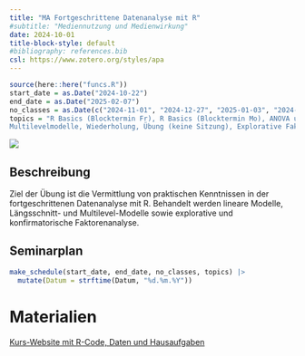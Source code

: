 ```yaml
---
title: "MA Fortgeschrittene Datenanalyse mit R"
#subtitle: "Mediennutzung und Medienwirkung"
date: 2024-10-01
title-block-style: default
#bibliography: references.bib
csl: https://www.zotero.org/styles/apa
---
```


```r
source(here::here("funcs.R"))
start_date = as.Date("2024-10-22")
end_date = as.Date("2025-02-07")
no_classes = as.Date(c("2024-11-01", "2024-12-27", "2025-01-03", "2024-12-24", "2024-12-31"))
topics = "R Basics (Blocktermin Fr), R Basics (Blocktermin Mo), ANOVA und Regression, Moderationsanalyse, Mediationsanalyse und Pfadmodelle, Lagged und Cross-Lagged Modelle, Multilevel-Längsschnittanalyse, 
Multilevelmodelle, Wiederholung, Übung (keine Sitzung), Explorative Faktorenanalyse, Konfirmatorische Faktorenanalyse, Messinvarianz, Wiederholung/Übung" |> str_split_1(", ") |> str_squish()
```

![](images/ma_r_title.jpg)

## Beschreibung

Ziel der Übung ist die Vermittlung von praktischen Kenntnissen in der fortgeschrittenen Datenanalyse mit R. Behandelt werden lineare Modelle, Längsschnitt- und Multilevel-Modelle sowie explorative und konfirmatorische Faktorenanalyse. 


## Seminarplan

```r
make_schedule(start_date, end_date, no_classes, topics) |> 
  mutate(Datum = strftime(Datum, "%d.%m.%Y"))
```

# Materialien

[Kurs-Website mit R-Code, Daten und Hausaufgaben](https://stats.ifp.uni-mainz.de/ma-datenanalyse/)